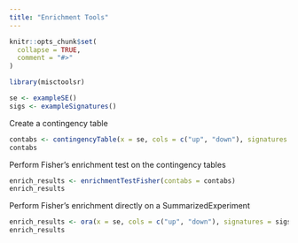 ```yaml
---
title: "Enrichment Tools"
---
```


```r
knitr::opts_chunk$set(
  collapse = TRUE,
  comment = "#>"
)
```

```r
library(misctoolsr)
```


```r
se <- exampleSE()
sigs <- exampleSignatures()
```


Create a contingency table

```r
contabs <- contingencyTable(x = se, cols = c("up", "down"), signatures = sigs)
contabs
```

Perform Fisher's enrichment test on the contingency tables

```r
enrich_results <- enrichmentTestFisher(contabs = contabs)
enrich_results
```

Perform Fisher's enrichment directly on a SummarizedExperiment

```r
enrich_results <- ora(x = se, cols = c("up", "down"), signatures = sigs, alpha = 0.05)
enrich_results
```

